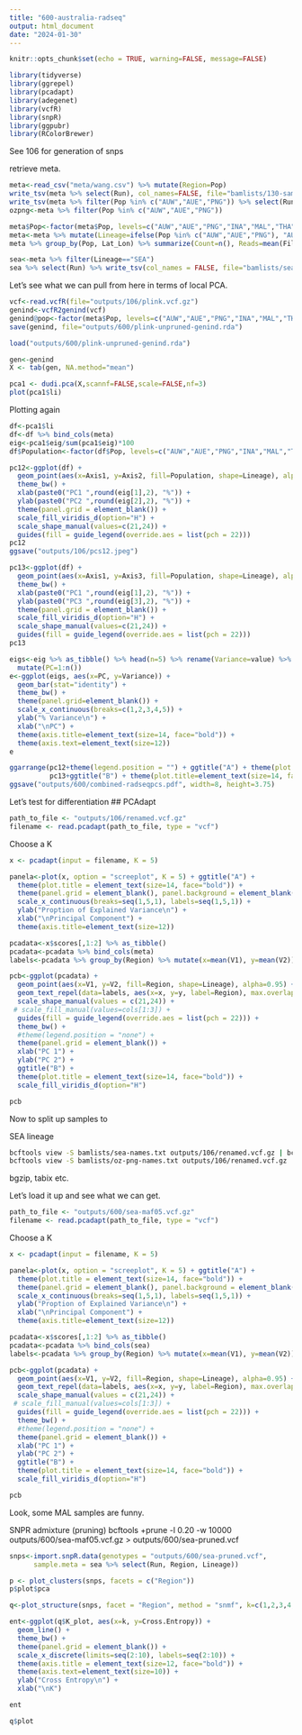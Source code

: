 ```yaml
---
title: "600-australia-radseq"
output: html_document
date: "2024-01-30"
---
```


```r
knitr::opts_chunk$set(echo = TRUE, warning=FALSE, message=FALSE)
```


```r
library(tidyverse)
library(ggrepel)
library(pcadapt)
library(adegenet)
library(vcfR)
library(snpR)
library(ggpubr)
library(RColorBrewer)
```

See 106 for generation of snps

retrieve meta.    


```r
meta<-read_csv("meta/wang.csv") %>% mutate(Region=Pop)
write_tsv(meta %>% select(Run), col_names=FALSE, file="bamlists/130-sample-names.txt")
write_tsv(meta %>% filter(Pop %in% c("AUW","AUE","PNG")) %>% select(Run), col_names=FALSE, file="bamlists/oz-png-names.txt")
ozpng<-meta %>% filter(Pop %in% c("AUW","AUE","PNG"))

meta$Pop<-factor(meta$Pop, levels=c("AUW","AUE","PNG","INA","MAL","THA"))
meta<-meta %>% mutate(Lineage=ifelse(Pop %in% c("AUW","AUE","PNG"), "AUS+NG", "SEA"))
meta %>% group_by(Pop, Lat_Lon) %>% summarize(Count=n(), Reads=mean(Filtered))

sea<-meta %>% filter(Lineage=="SEA")
sea %>% select(Run) %>% write_tsv(col_names = FALSE, file="bamlists/sea-names.txt")

```



Let's see what we can pull from here in terms of local PCA.

```r
vcf<-read.vcfR(file="outputs/106/plink.vcf.gz")
genind<-vcfR2genind(vcf)
genind@pop<-factor(meta$Pop, levels=c("AUW","AUE","PNG","INA","MAL","THA"))
save(genind, file="outputs/600/plink-unpruned-genind.rda")
```


```r
load("outputs/600/plink-unpruned-genind.rda")
```


```r
gen<-genind
X <- tab(gen, NA.method="mean")

pca1 <- dudi.pca(X,scannf=FALSE,scale=FALSE,nf=3)
plot(pca1$li)

```

Plotting again
```r
df<-pca1$li
df<-df %>% bind_cols(meta)
eig<-pca1$eig/sum(pca1$eig)*100
df$Population<-factor(df$Pop, levels=c("AUW","AUE","PNG","INA","MAL","THA"))
```

```r
pc12<-ggplot(df) + 
  geom_point(aes(x=Axis1, y=Axis2, fill=Population, shape=Lineage), alpha=0.75, cex=2) +
  theme_bw() +
  xlab(paste0("PC1 ",round(eig[1],2), "%")) +
  ylab(paste0("PC2 ",round(eig[2],2), "%")) +
  theme(panel.grid = element_blank()) +
  scale_fill_viridis_d(option="H") +
  scale_shape_manual(values=c(21,24)) +
  guides(fill = guide_legend(override.aes = list(pch = 22))) 
pc12
ggsave("outputs/106/pcs12.jpeg")
```

```r
pc13<-ggplot(df) + 
  geom_point(aes(x=Axis1, y=Axis3, fill=Population, shape=Lineage), alpha=0.75, cex=2) +
  theme_bw() +
  xlab(paste0("PC1 ",round(eig[1],2), "%")) +
  ylab(paste0("PC3 ",round(eig[3],2), "%")) +
  theme(panel.grid = element_blank()) +
  scale_fill_viridis_d(option="H") +
  scale_shape_manual(values=c(21,24)) +
  guides(fill = guide_legend(override.aes = list(pch = 22))) 
pc13
```

```r
eigs<-eig %>% as_tibble() %>% head(n=5) %>% rename(Variance=value) %>%
  mutate(PC=1:n())
e<-ggplot(eigs, aes(x=PC, y=Variance)) +
  geom_bar(stat="identity") +
  theme_bw() +
  theme(panel.grid=element_blank()) +
  scale_x_continuous(breaks=c(1,2,3,4,5)) +
  ylab("% Variance\n") +
  xlab("\nPC") + 
  theme(axis.title=element_text(size=14, face="bold")) +
  theme(axis.text=element_text(size=12))
e
```

```r
ggarrange(pc12+theme(legend.position = "") + ggtitle("A") + theme(plot.title=element_text(size=14, face="bold")),
          pc13+ggtitle("B") + theme(plot.title=element_text(size=14, face="bold")), widths=c(1,1.3))
ggsave("outputs/600/combined-radseqpcs.pdf", width=8, height=3.75)
```


Let's test for differentiation
## PCAdapt


```r
path_to_file <- "outputs/106/renamed.vcf.gz"
filename <- read.pcadapt(path_to_file, type = "vcf")
```


Choose a K
```r
x <- pcadapt(input = filename, K = 5) 
```


```r
panela<-plot(x, option = "screeplot", K = 5) + ggtitle("A") +
  theme(plot.title = element_text(size=14, face="bold")) +
  theme(panel.grid = element_blank(), panel.background = element_blank()) +
  scale_x_continuous(breaks=seq(1,5,1), labels=seq(1,5,1)) +
  ylab("Proption of Explained Variance\n") +
  xlab("\nPrincipal Component") +
  theme(axis.title=element_text(size=12))
```

```r
pcadata<-x$scores[,1:2] %>% as_tibble()
pcadata<-pcadata %>% bind_cols(meta)
labels<-pcadata %>% group_by(Region) %>% mutate(x=mean(V1), y=mean(V2)) %>% select(Region, x, y) %>% unique()
```

```r
pcb<-ggplot(pcadata) +
  geom_point(aes(x=V1, y=V2, fill=Region, shape=Lineage), alpha=0.95) +
  geom_text_repel(data=labels, aes(x=x, y=y, label=Region), max.overlaps = Inf) +
  scale_shape_manual(values = c(21,24)) +
 # scale_fill_manual(values=cols[1:3]) +
  guides(fill = guide_legend(override.aes = list(pch = 22))) +
  theme_bw() +
  #theme(legend.position = "none") +
  theme(panel.grid = element_blank()) +
  xlab("PC 1") +
  ylab("PC 2") +
  ggtitle("B") +
  theme(plot.title = element_text(size=14, face="bold")) +
  scale_fill_viridis_d(option="H") 

pcb
```



Now to split up samples to

SEA lineage

```sh
bcftools view -S bamlists/sea-names.txt outputs/106/renamed.vcf.gz | bcftools view -q 0.05:minor  > outputs/600/sea-maf05.vcf
bcftools view -S bamlists/oz-png-names.txt outputs/106/renamed.vcf.gz | bcftools view -q 0.05:minor  > outputs/600/ozpng-maf05.vcf

```
bgzip, tabix etc.

Let's load it up and see what we can get.

```r
path_to_file <- "outputs/600/sea-maf05.vcf.gz"
filename <- read.pcadapt(path_to_file, type = "vcf")
```


Choose a K
```r
x <- pcadapt(input = filename, K = 5) 
```


```r
panela<-plot(x, option = "screeplot", K = 5) + ggtitle("A") +
  theme(plot.title = element_text(size=14, face="bold")) +
  theme(panel.grid = element_blank(), panel.background = element_blank()) +
  scale_x_continuous(breaks=seq(1,5,1), labels=seq(1,5,1)) +
  ylab("Proption of Explained Variance\n") +
  xlab("\nPrincipal Component") +
  theme(axis.title=element_text(size=12))
```

```r
pcadata<-x$scores[,1:2] %>% as_tibble()
pcadata<-pcadata %>% bind_cols(sea)
labels<-pcadata %>% group_by(Region) %>% mutate(x=mean(V1), y=mean(V2)) %>% select(Region, x, y) %>% unique()
```

```r
pcb<-ggplot(pcadata) +
  geom_point(aes(x=V1, y=V2, fill=Region, shape=Lineage), alpha=0.95) +
  geom_text_repel(data=labels, aes(x=x, y=y, label=Region), max.overlaps = Inf) +
  scale_shape_manual(values = c(21,24)) +
 # scale_fill_manual(values=cols[1:3]) +
  guides(fill = guide_legend(override.aes = list(pch = 22))) +
  theme_bw() +
  #theme(legend.position = "none") +
  theme(panel.grid = element_blank()) +
  xlab("PC 1") +
  ylab("PC 2") +
  ggtitle("B") +
  theme(plot.title = element_text(size=14, face="bold")) +
  scale_fill_viridis_d(option="H") 

pcb
```

Look, some MAL samples are funny.


SNPR admixture (pruning)
bcftools +prune -l 0.20 -w 10000 outputs/600/sea-maf05.vcf.gz > outputs/600/sea-pruned.vcf

```r
snps<-import.snpR.data(genotypes = "outputs/600/sea-pruned.vcf", 
      sample.meta = sea %>% select(Run, Region, Lineage))
```


```r
p <- plot_clusters(snps, facets = c("Region"))
p$plot$pca
```


```r
q<-plot_structure(snps, facet = "Region", method = "snmf", k=c(1,2,3,4,5,6), qsort=FALSE)
```

```r
ent<-ggplot(q$K_plot, aes(x=k, y=Cross.Entropy)) +
  geom_line() +
  theme_bw() +
  theme(panel.grid = element_blank()) +
  scale_x_discrete(limits=seq(2:10), labels=seq(2:10)) +
  theme(axis.title = element_text(size=12, face="bold")) +
  theme(axis.text=element_text(size=10)) +
  ylab("Cross Entropy\n") +
  xlab("\nK")

ent
```

```r
q$plot
```

